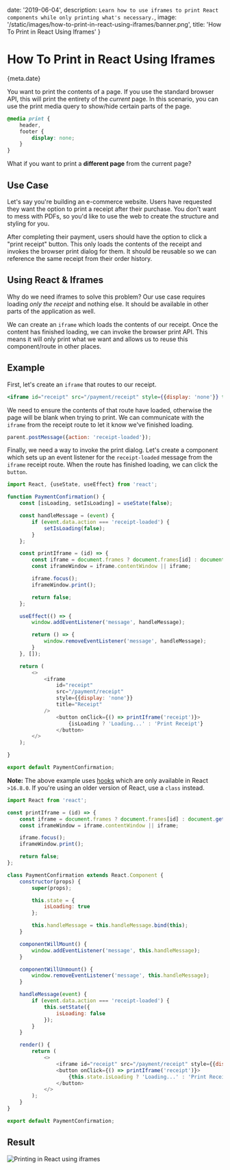 
date: '2019-06-04',
description: `Learn how to use iframes to print React components while only printing what's necessary.`,
image: '/static/images/how-to-print-in-react-using-iframes/banner.png',
title: 'How To Print in React Using Iframes'
}


# How To Print in React Using Iframes

<Date>{meta.date}</Date>

You want to print the contents of a page. If you use the standard browser API, this will print the entirety of the _current_ page.
In this scenario, you can use the print media query to show/hide certain parts of the page.

```css
@media print {
    header,
    footer {
        display: none;
    }
}
```

What if you want to print a **different page** from the current page?

## Use Case

Let's say you're building an e-commerce website. Users have requested they want the option to print a receipt after their purchase.
You don't want to mess with PDFs, so you'd like to use the web to create the structure and styling for you.

After completing their payment, users should have the option to click a "print receipt" button.
This only loads the contents of the receipt and invokes the browser print dialog for them.
It should be reusable so we can reference the same receipt from their order history.

## Using React & Iframes

Why do we need iframes to solve this problem?
Our use case requires loading _only the receipt_ and nothing else. It should be available in other parts of the application as well.

We can create an `iframe` which loads the contents of our receipt. Once the content has finished loading, we can invoke the browser print API. This means it will only print what we want and allows us to reuse this component/route in other places.

## Example

First, let's create an `iframe` that routes to our receipt.

```jsx
<iframe id="receipt" src="/payment/receipt" style={{display: 'none'}} title="Receipt" />
```

We need to ensure the contents of that route have loaded, otherwise the page will be blank when trying to print.
We can communicate with the `iframe` from the receipt route to let it know we've finished loading.

```js
parent.postMessage({action: 'receipt-loaded'});
```

Finally, we need a way to invoke the print dialog.
Let's create a component which sets up an event listener for the `receipt-loaded` message from the `iframe` receipt route.
When the route has finished loading, we can click the `button`.

```js
import React, {useState, useEffect} from 'react';

function PaymentConfirmation() {
    const [isLoading, setIsLoading] = useState(false);

    const handleMessage = (event) {
        if (event.data.action === 'receipt-loaded') {
            setIsLoading(false);
        }
    };

    const printIframe = (id) => {
        const iframe = document.frames ? document.frames[id] : document.getElementById(id);
        const iframeWindow = iframe.contentWindow || iframe;

        iframe.focus();
        iframeWindow.print();

        return false;
    };

    useEffect(() => {
        window.addEventListener('message', handleMessage);

        return () => {
            window.removeEventListener('message', handleMessage);
        }
    }, []);

    return (
        <>
            <iframe
                id="receipt"
                src="/payment/receipt"
                style={{display: 'none'}}
                title="Receipt"
            />
                <button onClick={() => printIframe('receipt')}>
                    {isLoading ? 'Loading...' : 'Print Receipt'}
                </button>
        </>
    );

}

export default PaymentConfirmation;
```

**Note:** The above example uses [hooks](https://reactjs.org/docs/hooks-intro.html) which are only available in React `>16.8.0`. If you're using an older version of React, use a `class` instead.

```js
import React from 'react';

const printIframe = (id) => {
    const iframe = document.frames ? document.frames[id] : document.getElementById(id);
    const iframeWindow = iframe.contentWindow || iframe;

    iframe.focus();
    iframeWindow.print();

    return false;
};

class PaymentConfirmation extends React.Component {
    constructor(props) {
        super(props);

        this.state = {
            isLoading: true
        };

        this.handleMessage = this.handleMessage.bind(this);
    }

    componentWillMount() {
        window.addEventListener('message', this.handleMessage);
    }

    componentWillUnmount() {
        window.removeEventListener('message', this.handleMessage);
    }

    handleMessage(event) {
        if (event.data.action === 'receipt-loaded') {
            this.setState({
                isLoading: false
            });
        }
    }

    render() {
        return (
            <>
                <iframe id="receipt" src="/payment/receipt" style={{display: 'none'}} title="Receipt" />
                <button onClick={() => printIframe('receipt')}>
                    {this.state.isLoading ? 'Loading...' : 'Print Receipt'}
                </button>
            </>
        );
    }
}

export default PaymentConfirmation;
```

## Result

![Printing in React using iframes](/static/images/how-to-print-in-react-using-iframes/print.gif)

